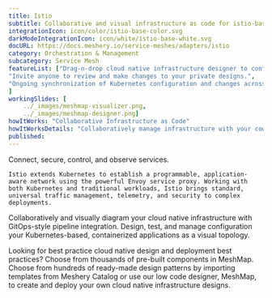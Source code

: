 ```yaml
---
title: Istio  
subtitle: Collaborative and visual infrastructure as code for istio-base
integrationIcon: icon/color/istio-base-color.svg
darkModeIntegrationIcon: icon/white/istio-base-white.svg
docURL: https://docs.meshery.io/service-meshes/adapters/istio
category: Orchestration & Management
subcategory: Service Mesh
featureList: ["Drag-n-drop cloud native infrastructure designer to configure, model, and deploy your workloads.",
"Invite anyone to review and make changes to your private designs.",
"Ongoing synchronization of Kubernetes configuration and changes across any number of clusters."
]
workingSlides: [
    ../_images/meshmap-visualizer.png,
    ../_images/meshmap-designer.png]
howItWorks: "Collaborative Infrastructure as Code"
howItWorksDetails: "Collaboratively manage infrastructure with your coworkers synchronously sharing the same designs."
published: 
---
```

<p>
    Connect, secure, control, and observe services.
</p>
<p>

    Istio extends Kubernetes to establish a programmable, application-aware network using the powerful Envoy service proxy. Working with both Kubernetes and traditional workloads, Istio brings standard, universal traffic management, telemetry, and security to complex deployments.

</p>

<p>Collaboratively and visually diagram your cloud native infrastructure with GitOps-style pipeline integration. Design, test, and manage configuration your Kubernetes-based, containerized applications as a visual topology.</p>

<p>Looking for best practice cloud native design and deployment best practices? Choose from thousands of pre-built components in MeshMap. Choose from hundreds of ready-made design patterns by importing templates from Meshery Catalog or use our low code designer, MeshMap, to create and deploy your own cloud native infrastructure designs.

</p>